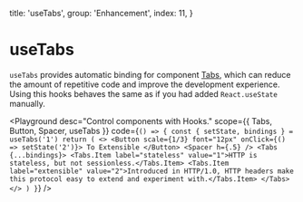 
  title: 'useTabs',
  group: 'Enhancement',
  index: 11,
}

# useTabs

`useTabs` provides automatic binding for component [Tabs](/components/tabs), which can reduce the amount of repetitive code and improve the development experience.
Using this hooks behaves the same as if you had added `React.useState` manually.

<Playground
  desc="Control components with Hooks."
  scope={{ Tabs, Button, Spacer, useTabs }}
  code={`
() => {
  const { setState, bindings } = useTabs('1')
  return (
    <>
      <Button scale={1/3} font="12px" onClick={() => setState('2')}>
        To Extensible
      </Button>
      <Spacer h={.5} />
      <Tabs {...bindings}>
        <Tabs.Item label="stateless" value="1">HTTP is stateless, but not sessionless.</Tabs.Item>
        <Tabs.Item label="extensible" value="2">Introduced in HTTP/1.0, HTTP headers make this protocol easy to extend and experiment with.</Tabs.Item>
      </Tabs>
    </>
  )
}
`}
/>

<Attributes component="useTabs" edit="/app/hooks/use-tabs.mdx"></Attributes>

